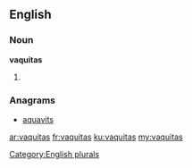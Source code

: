 ==English==

===Noun===
'''vaquitas'''

# {{plural of|vaquita}}

===Anagrams===
* [[aquavits#English|aquavits]]

[[Category:English plurals]]

[[ar:vaquitas]]
[[fr:vaquitas]]
[[ku:vaquitas]]
[[my:vaquitas]]